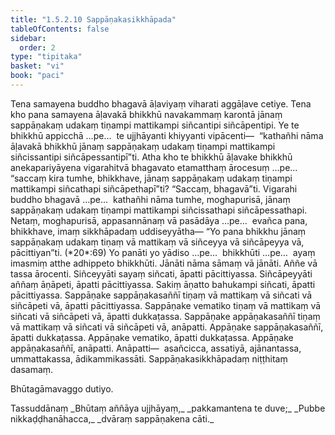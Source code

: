 ```yaml
---
title: "1.5.2.10 Sappāṇakasikkhāpada"
tableOfContents: false
sidebar:
  order: 2
type: "tipitaka"
basket: "vi"
book: "paci"
---
```



<DynamicBreadcrumb />

<Division number="139" book="paci" bookNo="2" page="69">

<Paragraph number="473" book="paci">
Tena samayena buddho bhagavā āḷaviyaṃ viharati aggāḷave cetiye. Tena kho pana samayena āḷavakā bhikkhū navakammaṃ karontā jānaṃ sappāṇakaṃ udakaṃ tiṇampi mattikampi siñcantipi siñcāpentipi. Ye te bhikkhū appicchā …pe…  te ujjhāyanti khiyyanti vipācenti—  “kathañhi nāma āḷavakā bhikkhū jānaṃ sappāṇakaṃ udakaṃ tiṇampi mattikampi siñcissantipi siñcāpessantipī”ti. Atha kho te bhikkhū āḷavake bhikkhū anekapariyāyena vigarahitvā bhagavato etamatthaṃ ārocesuṃ …pe…  “saccaṃ kira tumhe, bhikkhave, jānaṃ sappāṇakaṃ udakaṃ tiṇampi mattikampi siñcathapi siñcāpethapī”ti? “Saccaṃ, bhagavā”ti. Vigarahi buddho bhagavā …pe…  kathañhi nāma tumhe, moghapurisā, jānaṃ sappāṇakaṃ udakaṃ tiṇampi mattikampi siñcissathapi siñcāpessathapi. Netaṃ, moghapurisā, appasannānaṃ vā pasādāya …pe…  evañca pana, bhikkhave, imaṃ sikkhāpadaṃ uddiseyyātha—
</Paragraph>

</Division>
<Division number="140" book="paci" bookNo="2" page="70">

<Paragraph number="474" book="paci">
<Emphasis>“Yo pana bhikkhu jānaṃ sappāṇakaṃ udakaṃ tiṇaṃ vā mattikaṃ vā siñceyya vā siñcāpeyya vā, pācittiyan”</Emphasis>ti. (*20*:<Emphasis>69</Emphasis>)
</Paragraph>

</Division>
<Division number="141" book="paci" bookNo="2" page="70">

<Paragraph number="475" book="paci">
<Emphasis>Yo panā</Emphasis>ti yo yādiso …pe…  <Emphasis>bhikkhū</Emphasis>ti …pe…  ayaṃ imasmiṃ atthe adhippeto bhikkhūti.
</Paragraph>

<Paragraph number="476" book="paci">
<Emphasis>Jānāti</Emphasis> nāma sāmaṃ vā jānāti. Aññe vā tassa ārocenti.
</Paragraph>

<Paragraph number="477" book="paci">
<Emphasis>Siñceyyā</Emphasis>ti sayaṃ siñcati, āpatti pācittiyassa.
</Paragraph>

<Paragraph number="478" book="paci">
<Emphasis>Siñcāpeyyā</Emphasis>ti aññaṃ āṇāpeti, āpatti pācittiyassa. Sakiṃ āṇatto bahukampi siñcati, āpatti pācittiyassa.
</Paragraph>

</Division>
<Division number="142" book="paci" bookNo="2" page="70">

<Paragraph number="479" book="paci">
Sappāṇake sappāṇakasaññī tiṇaṃ vā mattikaṃ vā siñcati vā siñcāpeti vā, āpatti pācittiyassa. Sappāṇake vematiko tiṇaṃ vā mattikaṃ vā siñcati vā siñcāpeti vā, āpatti dukkaṭassa. Sappāṇake appāṇakasaññī tiṇaṃ vā mattikaṃ vā siñcati vā siñcāpeti vā, anāpatti. Appāṇake sappāṇakasaññī, āpatti dukkaṭassa. Appāṇake vematiko, āpatti dukkaṭassa. Appāṇake appāṇakasaññī, anāpatti.
</Paragraph>

</Division>
<Division number="143" book="paci" bookNo="2" page="70">

<Paragraph number="480" book="paci">
Anāpatti—  asañcicca, assatiyā, ajānantassa, ummattakassa, ādikammikassāti.

</Paragraph>
</Division>

<Paragraph number="481" type="center" book="paci">
Sappāṇakasikkhāpadaṃ niṭṭhitaṃ dasamaṃ.

  
Bhūtagāmavaggo dutiyo.



</Paragraph>

<Paragraph number="482" type="center" book="paci">
Tassuddānaṃ


</Paragraph>

<Paragraph number="483" type="verses" book="paci">
_Bhūtaṃ aññāya ujjhāyaṃ,_  
_pakkamantena te duve;_  
_Pubbe nikkaḍḍhanāhacca,_  
_dvāraṃ sappāṇakena cāti._
</Paragraph>